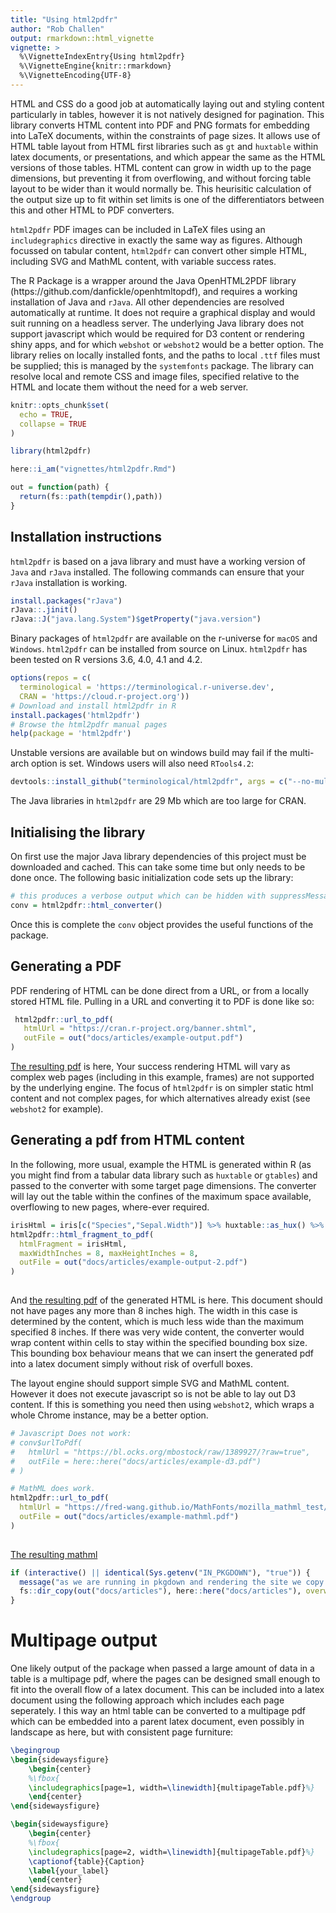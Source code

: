 ```yaml
---
title: "Using html2pdfr"
author: "Rob Challen"
output: rmarkdown::html_vignette
vignette: >
  %\VignetteIndexEntry{Using html2pdfr}
  %\VignetteEngine{knitr::rmarkdown}
  %\VignetteEncoding{UTF-8}
---
```


HTML and CSS do a good job at automatically laying out and styling content particularly in tables, however it is not natively designed for pagination. This library converts HTML content into PDF and PNG formats for embedding into LaTeX documents, within the constraints of page sizes. It allows use of HTML table layout from HTML first libraries such as `gt` and `huxtable` within latex documents, or presentations, and which appear the same as the HTML versions of those tables. HTML content can grow in width up to the page dimensions, but preventing it from overflowing, and without forcing table layout to be wider than it would normally be. This heurisitic calculation of the output size up to fit within set limits is one of the differentiators between this and other HTML to PDF converters.

`html2pdfr` PDF images can be included in LaTeX files using an `includegraphics` directive in exactly the same way as figures. Although focussed on tabular content, `html2pdfr` can convert other simple HTML, including SVG and MathML content, with variable success rates.

The R Package is a wrapper around the Java OpenHTML2PDF library (https://github.com/danfickle/openhtmltopdf), and requires a working installation of Java and `rJava`. All other dependencies are resolved automatically at runtime. It does not require a graphical display and would suit running on a headless server. The underlying Java library does not support javascript which would be required for D3 content or rendering shiny apps, and for which `webshot` or `webshot2` would be a better option. The library relies on locally installed fonts, and the paths to local `.ttf` files must be supplied; this is managed by the `systemfonts` package. The library can resolve local and remote CSS and image files, specified relative to the HTML and locate them without the need for a web server.

```r
knitr::opts_chunk$set(
  echo = TRUE,
  collapse = TRUE
)

library(html2pdfr)

here::i_am("vignettes/html2pdfr.Rmd")

out = function(path) {
  return(fs::path(tempdir(),path))
}
```

## Installation instructions

`html2pdfr` is based on a java library and must have a working version of `Java` and `rJava` installed. The following commands can ensure that your `rJava` installation is working.

```R
install.packages("rJava")
rJava::.jinit()
rJava::J("java.lang.System")$getProperty("java.version")
```

Binary packages of `html2pdfr` are available on the r-universe for
`macOS` and `Windows`. `html2pdfr` can be installed from source on Linux.
`html2pdfr` has been tested on R versions 3.6, 4.0, 4.1 and 4.2.

```R
options(repos = c(
  terminological = 'https://terminological.r-universe.dev',
  CRAN = 'https://cloud.r-project.org'))
# Download and install html2pdfr in R
install.packages('html2pdfr')
# Browse the html2pdfr manual pages
help(package = 'html2pdfr')
```

Unstable versions are available but on windows build may fail if the
multi-arch option is set. Windows users will also need `RTools4.2`:

```R
devtools::install_github("terminological/html2pdfr", args = c("--no-multiarch"))
```

The Java libraries in `html2pdfr` are 29 Mb which are too large for CRAN.

## Initialising the library

On first use the major Java library dependencies of this project must be downloaded and cached. This can take some time but only needs to be done once. The following basic initialization code sets up the library:

```r
# this produces a verbose output which can be hidden with suppressMessages:
conv = html2pdfr::html_converter()
```

Once this is complete the `conv` object provides the useful functions of the package.

## Generating a PDF

PDF rendering of HTML can be done direct from a URL, or from a locally stored HTML file.
Pulling in a URL and converting it to PDF is done like so:

```r
 html2pdfr::url_to_pdf(
   htmlUrl = "https://cran.r-project.org/banner.shtml",
   outFile = out("docs/articles/example-output.pdf")
)

```

[The resulting pdf](example-output.pdf) is here, Your success rendering HTML will vary as complex web pages (including in this example, frames) are not supported by the underlying engine. The focus of `html2pdfr` is on simpler static html content and not complex pages, for which alternatives already exist (see `webshot2` for example).

## Generating a pdf from HTML content

In the following, more usual, example the HTML is generated within R (as you might find from a tabular data library such as `huxtable` or `gtables`) and passed to the converter with some target page dimensions. The converter will lay out the table within the confines of the maximum space available, overflowing to new pages, where-ever required.

```r

irisHtml = iris[c("Species","Sepal.Width")] %>% huxtable::as_hux() %>% huxtable::theme_article() %>% huxtable::to_html()
html2pdfr::html_fragment_to_pdf(
  htmlFragment = irisHtml, 
  maxWidthInches = 8, maxHeightInches = 8, 
  outFile = out("docs/articles/example-output-2.pdf")
)
  
```

And [the resulting pdf](example-output-2.pdf) of the generated HTML is here. This document should not have pages any more than 8 inches high. The width in this case is determined by the content, which is much less wide than the maximum specified 8 inches. If there was very wide content, the converter would wrap content within cells to stay within the specified bounding box size. This bounding box behaviour means that we can insert the generated pdf into a latex document simply without risk of overfull boxes.

The layout engine should support simple SVG and MathML content. However it does not execute javascript so is not be able to lay out D3 content. If this is something you need then using `webshot2`, which wraps a whole Chrome instance, may be a better option. 

```r
# Javascript Does not work:
# conv$urlToPdf(
#   htmlUrl = "https://bl.ocks.org/mbostock/raw/1389927/?raw=true",
#   outFile = here::here("docs/articles/example-d3.pdf")
# )

# MathML does work.
html2pdfr::url_to_pdf(
  htmlUrl = "https://fred-wang.github.io/MathFonts/mozilla_mathml_test/",
  outFile = out("docs/articles/example-mathml.pdf")
)
 
```

[The resulting mathml](example-mathml.pdf) 

```r
if (interactive() || identical(Sys.getenv("IN_PKGDOWN"), "true")) {
  message("as we are running in pkgdown and rendering the site we copy the output files to the correct location to be picked up by the pkgdown site")
  fs::dir_copy(out("docs/articles"), here::here("docs/articles"), overwrite = TRUE)
} 
```

# Multipage output

One likely output of the package when passed a large amount of data in a table is a multipage pdf, where the pages can be designed small enough to fit into the overall flow of a latex document. This can be included into a latex document 
using the following approach which includes each page seperately. I this way an html table can be converted to a multipage pdf which can be embedded into a parent latex document, even possibly in landscape as here, but with consistent page furniture:

```LATEX
\begingroup
\begin{sidewaysfigure}
    \begin{center}
    %\fbox{
    \includegraphics[page=1, width=\linewidth]{multipageTable.pdf}%}
    \end{center}
\end{sidewaysfigure}

\begin{sidewaysfigure}
    \begin{center}
    %\fbox{
    \includegraphics[page=2, width=\linewidth]{multipageTable.pdf}%}
    \captionof{table}{Caption}
    \label{your_label}
    \end{center}
\end{sidewaysfigure}
\endgroup
```
